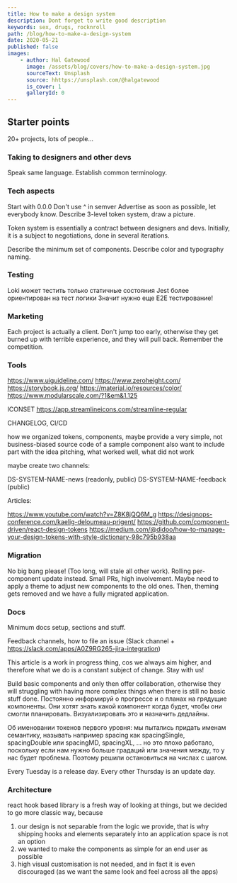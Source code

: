 ```yaml
---
title: How to make a design system
description: Dont forget to write good description
keywords: sex, drugs, rocknroll
path: /blog/how-to-make-a-design-system
date: 2020-05-21
published: false
images:
    - author: Hal Gatewood
      image: /assets/blog/covers/how-to-make-a-design-system.jpg
      sourceText: Unsplash
      source: hhttps://unsplash.com/@halgatewood
      is_cover: 1
      galleryId: 0
---
```



## Starter points

20+ projects, lots of people...

### Taking to designers and other devs

Speak same language. Establish common terminology.

### Tech aspects

Start with 0.0.0
Don't use ^ in semver
Advertise as soon as possible, let everybody know.
Describe 3-level token system, draw a picture.

Token system is essentially a contract between designers and devs. Initially, it is a subject to negotiations, done in several iterations.

Describe the minimum set of components. Describe color and typography naming.

### Testing

Loki может тестить только статичные состояния
Jest более ориентирован на тест логики
Значит нужно еще E2E тестирование!

### Marketing

Each project is actually a client. Don't jump too early, otherwise they get burned up with terrible experience, and they will pull back.
Remember the competition.

### Tools

https://www.uiguideline.com/
https://www.zeroheight.com/
https://storybook.js.org/
https://material.io/resources/color/
https://www.modularscale.com/?1&em&1.125

ICONSET
https://app.streamlineicons.com/streamline-regular

CHANGELOG, CI/CD

how we organized tokens, components, maybe provide a very simple, not business-biased source code of a sample component
also want to include part with the idea pitching, what worked well, what did not work

maybe create two channels:

DS-SYSTEM-NAME-news (readonly, public)
DS-SYSTEM-NAME-feedback (public)

Articles:

https://www.youtube.com/watch?v=Z8K8jQQ6M_g
https://designops-conference.com/kaelig-deloumeau-prigent/
https://github.com/component-driven/react-design-tokens
https://medium.com/@didoo/how-to-manage-your-design-tokens-with-style-dictionary-98c795b938aa

### Migration

No big bang please! (Too long, will stale all other work).
Rolling per-component update instead. Small PRs, high involvement.
Maybe need to apply a theme to adjust new components to the old ones. Then, theming gets removed and we have a fully migrated application.

### Docs

Minimum docs setup, sections and stuff.

Feedback channels, how to file an issue (Slack channel + https://slack.com/apps/A0Z9RG265-jira-integration)

This article is a work in progress thing, cos we always aim higher, and therefore what we do is a constant subject of change. Stay with us!

Build basic components and only then offer collaboration, otherwise they will struggling with having more complex things when there is still no basic stuff done.
Постоянно информируй о прогрессе и о планах на грядущие компоненты.
Они хотят знать какой компонент когда будет, чтобы они смогли планировать. Визуализировать это и назначить дедлайны.

Об именовании токенов первого уровня: мы пытались придать именам семантику, называть например spacing как spacingSingle, spacingDouble или spacingMD, spacingXL, ... но это плохо работало, поскольку если нам нужно больше градаций или значения между, то у нас будет проблема. Поэтому решили остановиться на числах с шагом.

Every Tuesday is a release day. Every other Thursday is an update day.

### Architecture

react hook based library is a fresh way of looking at things, but we decided to go more classic way, because

1. our design is not separable from the logic we provide, that is why shipping hooks and elements separately into an application space is not an option
2. we wanted to make the components as simple for an end user as possible
3. high visual customisation is not needed, and in fact it is even discouraged (as we want the same look and feel across all the apps)

